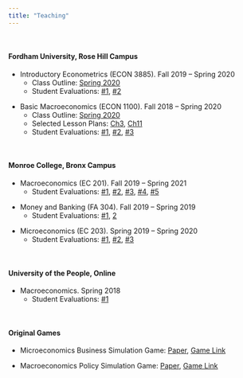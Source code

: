 ```yaml
---
title: "Teaching"
---
```



\


#### Fordham University, Rose Hill Campus

- Introductory Econometrics (ECON 3885). Fall 2019 -- Spring 2020
  - Class Outline: [Spring 2020](etrics.html)
  - Student Evaluations: [#1](ECON3885 R01- Introductory Econometrics Rudys [ C$FN]_f24f00ea-1e3c-4d88-8546-c8de06b514afen-US (1).pdf), [#2](ECON3885 R01- Introductory Econometrics Rudys [ C$FN]_eb0b3986-ad00-4ab0-be5c-17dc61f3b7c9en-US (1).pdf)

\vspace{12pt}

- Basic Macroeconomics (ECON 1100). Fall 2018 -- Spring 2020
  - Class Outline: [Spring 2020](macro.html)
  - Selected Lesson Plans: [Ch3](Chapter 3 Lesson Plan - Outline.pdf), [Ch11](Chapter 11 Lesson Plan - Outline.pdf)
  - Student Evaluations: [#1](ECON1100 R09- Basic Macroeconomics Rudys [ C$FN]_84bed932-db60-41b2-a06a-da68d117eb1een-US (1).pdf), [#2](ECON1100 R09- BASIC MACROECONOMICS Rudys [ C$FN]_550782e6-5c7b-4c2b-88c7-b9e508c2bbfcen-US (2).pdf), [#3](ECON1100 R13- BASIC MACROECONOMICS Rudys [ C$FN]_2dd5197a-36db-46dd-825d-834dd6e46692en-US (1).pdf)

<!--Video Lecture Clips: [#1](), [#2]()-->

\


#### Monroe College, Bronx Campus

- Macroeconomics (EC 201). Fall 2019 -- Spring 2021
  - Student Evaluations:  [#1](EC-201-01MACROECONOMICS_ValentinasRudys (6).pdf), [#2](EC-201-02MACROECONOMICS_ValentinasRudys (1).pdf), [#3](EC-201-05MACROECONOMICS_ValentinasRudys (3).pdf), [#4](EC-201-05MACROECONOMICS_ValentinasRudys (6).pdf), [#5](EC-201-54MACROECONOMICS_ValentinasRudys (2).pdf)

\vspace{12pt}

- Money and Banking (FA 304). Fall 2019 -- Spring 2019 
  - Student Evaluations:  [#1](FA-304-33MONEYANDBANKING_ValentinasRudys.pdf), [2](FA-304-02MONEYANDBANKING_ValentinasRudys.pdf)

\vspace{12pt}

- Microeconomics (EC 203). Spring 2019 -- Spring 2020 
  - Student Evaluations:  [#1](EC-203-01MICROECONOMICS_ValentinasRudys.pdf), [#2](EC-203-03MICROECONOMICS_ValentinasRudys (4).pdf), [#3](EC-203-03MICROECONOMICS_ValentinasRudys (6).pdf)


\


#### University of the People, Online

- Macroeconomics. Spring 2018
  - Student Evaluations:  [#1](https://drive.google.com/file/d/1eyMQEsbo1_hUvwQe1-qeVoUclqhJeH3A/view)

\

#### Original Games

- Microeconomics Business Simulation Game: [Paper](Microeconomics_Simulation_Game.pdf), [Game Link](https://vrudys.com/microsimgame/index.html)

- Macroeconomics Policy Simulation Game: [Paper](Macroeconomics_Simulation_Game.pdf), [Game Link](https://valentinas500.shinyapps.io/MPSG/)


\

<!-- 
> [Provide Annonymous Feedback](https://docs.google.com/forms/d/e/1FAIpQLSdAtAn3hsF1Cfy84sgsYFyeOwRvReJGHzFDDucIKL3EYQyfZA/viewform?usp=pp_url)
-->


